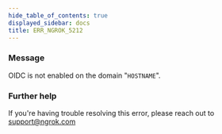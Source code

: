 ```yaml
---
hide_table_of_contents: true
displayed_sidebar: docs
title: ERR_NGROK_5212
---
```




### Message

OIDC is not enabled on the domain "`HOSTNAME`".

<ErrorDetails error="err_ngrok_5212" />

### Further help

If you're having trouble resolving this error, please reach out to [support@ngrok.com](mailto:support@ngrok.com?subject=Help%20with%20ERR_NGROK_5212)
